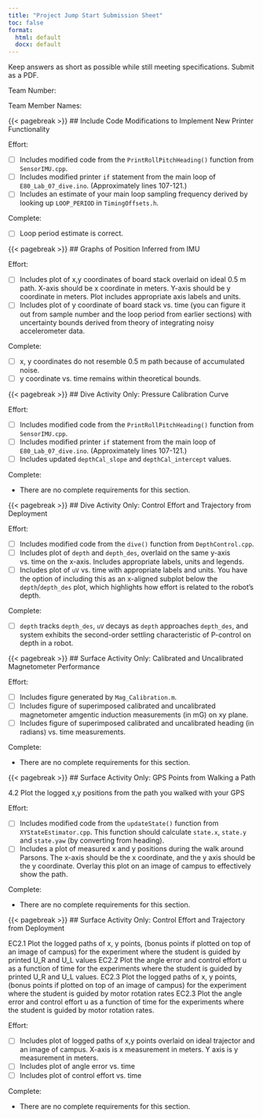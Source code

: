 ```yaml
---
title: "Project Jump Start Submission Sheet"
toc: false
format:
  html: default
  docx: default
---
```


Keep answers as short as possible while still meeting specifications. Submit as a PDF.

Team Number:

Team Member Names: 


{{< pagebreak >}}
## Include Code Modifications to Implement New Printer Functionality

Effort: 

- [ ] Includes modified code from the `PrintRollPitchHeading()` function from `SensorIMU.cpp`.
- [ ] Includes modified printer `if` statement from the main loop of `E80_Lab_07_dive.ino`.  (Approximately lines 107-121.)
- [ ] Includes an estimate of your main loop sampling frequency derived by looking up `LOOP_PERIOD` in `TimingOffsets.h`.

Complete:

- [ ] Loop period estimate is correct.

{{< pagebreak >}}
## Graphs of Position Inferred from IMU

Effort: 

- [ ] Includes plot of x,y coordinates of board stack overlaid on ideal 0.5 m path.  X-axis should be x coordinate in meters.  Y-axis should be y coordinate in meters.  Plot includes appropriate axis labels and units.
- [ ] Includes plot of y coordinate of board stack vs. time (you can figure it out from sample number and the loop period from earlier sections) with uncertainty bounds derived from theory of integrating noisy accelerometer data.

Complete:

- [ ] x, y coordinates do not resemble 0.5 m path because of accumulated noise.
- [ ] y coordinate vs. time remains within theoretical bounds.

{{< pagebreak >}}
## Dive Activity Only: Pressure Calibration Curve

Effort: 

- [ ] Includes modified code from the `PrintRollPitchHeading()` function from `SensorIMU.cpp`.
- [ ] Includes modified printer `if` statement from the main loop of `E80_Lab_07_dive.ino`.  (Approximately lines 107-121.)
- [ ] Includes updated `depthCal_slope` and `depthCal_intercept` values.

Complete:

- There are no complete requirements for this section.

{{< pagebreak >}}
## Dive Activity Only: Control Effort and Trajectory from Deployment

Effort: 

- [ ] Includes modified code from the `dive()` function from `DepthControl.cpp`.
- [ ] Includes plot of `depth` and `depth_des`, overlaid on the same y-axis vs. time on the x-axis. Includes appropriate labels, units and legends.
- [ ] Includes plot of `uV` vs. time with appropriate labels and units.  You have the option of including this as an x-aligned subplot below the `depth`/`depth_des` plot, which highlights how effort is related to the robot's depth.

Complete:

- [ ] `depth` tracks `depth_des`, `uV` decays as `depth` approaches `depth_des`, and system exhibits the second-order settling characteristic of P-control on depth in a robot.

{{< pagebreak >}}
## Surface Activity Only: Calibrated and Uncalibrated Magnetometer Performance

Effort: 

- [ ] Includes figure generated by `Mag_Calibration.m`. 
- [ ] Includes figure of superimposed calibrated and uncalibrated magnetometer amgentic induction measurements (in mG) on xy plane. 
- [ ] Includes figure of superimposed calibrated and uncalibrated heading (in radians) vs. time measurements. 

Complete:

- There are no complete requirements for this section.

{{< pagebreak >}}
## Surface Activity Only: GPS Points from Walking a Path

4.2 Plot the logged x,y positions from the path you walked with your GPS


Effort: 

- [ ] Includes modified code from the `updateState()` function from `XYStateEstimator.cpp`.  This function should calculate `state.x`, `state.y` and `state.yaw` (by converting from heading).
- [ ] Includes a plot of measured x and y positions during the walk around Parsons. The x-axis should be the x coordinate, and the y axis should be the y coordinate. Overlay this plot on an image of campus to effectively show the path.

Complete:

- There are no complete requirements for this section.

{{< pagebreak >}}
## Surface Activity Only: Control Effort and Trajectory from Deployment

EC2.1 Plot the logged paths of x, y points, (bonus points if plotted on top of an image of campus) for the experiment where the student is guided by printed U_R and U_L values
EC2.2 Plot the angle error and control effort u as a function of time for the experiments where the student is guided by printed U_R and U_L values.
EC2.3 Plot the logged paths of x, y points, (bonus points if plotted on top of an image of campus) for the experiment where the student is guided by motor rotation rates
EC2.3 Plot the angle error and control effort u as a function of time for the experiments where the student is guided by motor rotation rates.


Effort: 

- [ ] Includes plot of logged paths of x,y points overlaid on ideal trajector and an image of campus.  X-axis is x measurement in meters.  Y axis is y measurement in meters.
- [ ] Includes plot of angle error vs. time
- [ ] Includes plot of control effort vs. time

Complete:

- There are no complete requirements for this section.




